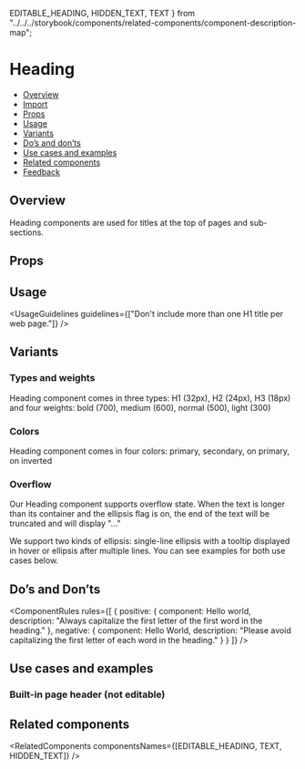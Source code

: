   EDITABLE_HEADING,
  HIDDEN_TEXT,
  TEXT
} from "../../../storybook/components/related-components/component-description-map";

<Meta of={HeadingStories} />

# Heading

- [Overview](#overview)
- [Import](#import)
- [Props](#props)
- [Usage](#usage)
- [Variants](#variants)
- [Do’s and don’ts](#dos-and-donts)
- [Use cases and examples](#use-cases-and-examples)
- [Related components](#related-components)
- [Feedback](#feedback)

## Overview

Heading components are used for titles at the top of pages and sub-sections.

<Canvas of={HeadingStories.Overview} />

## Props

<PropsTable />

## Usage

<UsageGuidelines guidelines={["Don't include more than one H1 title per web page."]} />

<TipEditableHeading />

## Variants

### Types and weights

Heading component comes in three types: H1 (32px), H2 (24px), H3 (18px) and four weights: bold (700), medium (600), normal (500), light (300)

<Canvas of={HeadingStories.TypesAndWeights} />

### Colors

Heading component comes in four colors: primary, secondary, on primary, on inverted

<Canvas of={HeadingStories.Colors} />

### Overflow

Our Heading component supports overflow state.
When the text is longer than its container and the ellipsis flag is on, the end of the text will be truncated and will display "..."

We support two kinds of ellipsis: single-line ellipsis with a tooltip displayed in hover or ellipsis after multiple lines. You can see examples for both use cases below.

<Canvas of={HeadingStories.Overflow} />

## Do’s and Don’ts

<ComponentRules
  rules={[
    {
      positive: {
        component: <Heading>Hello world</Heading>,
        description: "Always capitalize the first letter of the first word in the heading."
      },
      negative: {
        component: <Heading>Hello World</Heading>,
        description: "Please avoid capitalizing the first letter of each word in the heading."
      }
    }
  ]}
/>

## Use cases and examples

### Built-in page header (not editable)

<Canvas of={HeadingStories.BuiltInPageHeaderNotEditable} />

## Related components

<RelatedComponents componentsNames={[EDITABLE_HEADING, TEXT, HIDDEN_TEXT]} />

